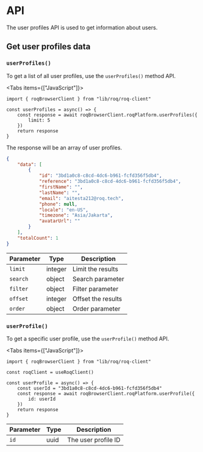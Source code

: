 
# API

The user profiles API is used to get information about users.

## Get user profiles data

### `userProfiles()`

To get a list of all user profiles, use the `userProfiles()` method API. 

<Tabs items={["JavaScript"]}>
<Tab>
```tsx
import { roqBrowserClient } from "lib/roq/roq-client"

const userProfiles = async() => {
    const response = await roqBrowserClient.roqPlatform.userProfiles({
        limit: 5
    })
    return response
}
```

The response will be an array of user profiles.

```json
{
    "data": [
        {
            "id": "3bd1a0c8-c8cd-4dc6-b961-fcfd356f5db4",
            "reference": "3bd1a0c8-c8cd-4dc6-b961-fcfd356f5db4",
            "firstName": "",
            "lastName": "",
            "email": "aitesta212@roq.tech",
            "phone": null,
            "locale": "en-US",
            "timezone": "Asia/Jakarta",
            "avatarUrl": ""
        }
    ],
    "totalCount": 1
}
```
</Tab>
</Tabs>

| Parameter         | Type   | Description                                  |
|-------------------|--------|-----------------|
| `limit`           | integer   | Limit the results|
| `search`          | object    | Search parameter |
| `filter`          | object    | Filter parameter |
| `offset`          | integer   | Offset the results |
| `order`           | object    | Order parameter |


### `userProfile()`

To get a specific user profile, use the `userProfile()` method API. 

<Tabs items={["JavaScript"]}>
<Tab>
```tsx
import { roqBrowserClient } from "lib/roq/roq-client"

const roqClient = useRoqClient()

const userProfile = async() => {
    const userId = "3bd1a0c8-c8cd-4dc6-b961-fcfd356f5db4"
    const response = await roqBrowserClient.roqPlatform.userProfile({
		id: userId
    })
    return response
}
```
</Tab>
</Tabs>


| Parameter         | Type   | Description                                  |
|-------------------|--------|-----------------|
| `id`              | uuid   | The user profile ID  |